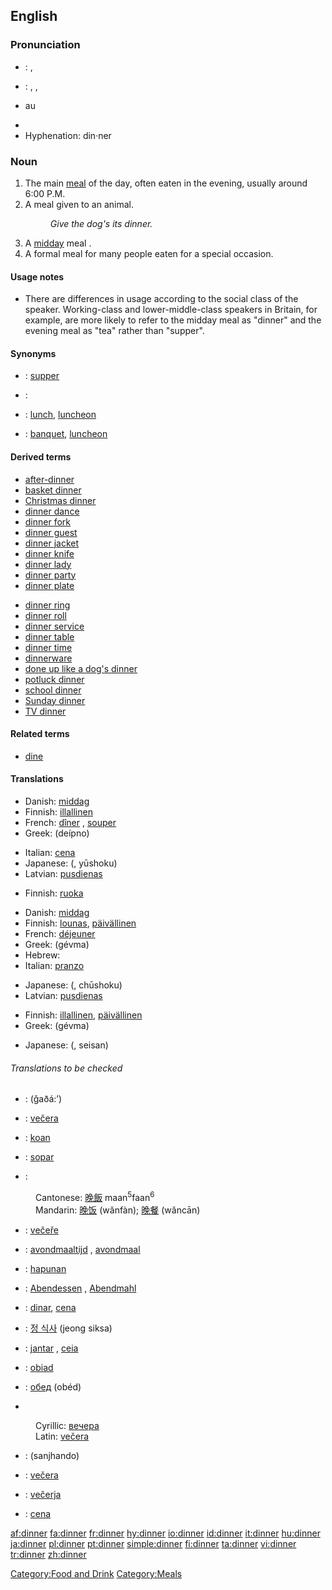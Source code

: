 ==English==

{{rank|sit|considerable|private|768|dinner|command|etc.|broke}}

===Pronunciation===
*{{italbrac|UK}}: {{IPA|/ˈdɪnə/}}, {{SAMPA|/"dIn@/}}
*{{italbrac|US}}: {{enPR|dĭnʹər}}, {{IPA|/ˈdɪnɚ/}}, {{SAMPA|/"dIn@`}}
*{{audio|en-us-dinner.ogg|Audio (US)}}au
*{{rhymes|ɪnə(r)}}
*Hyphenation: din·ner

===Noun===
{{en-noun}}

# The main [[meal]] of the day, often eaten in the evening, usually around 6:00 P.M.
# A meal given to an animal.
#:''Give the dog's its dinner.''
# A [[midday]] meal {{italbrac|in a context in which the lighter evening meal is called [[supper]]}}.
# A formal meal for many people eaten for a special occasion.

====Usage notes====
*There are differences in usage according to the social class of the speaker. Working-class and lower-middle-class speakers in Britain, for example, are more likely to refer to the midday meal as "dinner" and the evening meal as "tea" rather than "supper".

====Synonyms====
*{{italbrac|main meal of the day, often eaten in the evening}}: [[supper]]
*{{italbrac|meal given to an animal}}: 
*{{italbrac|midday meal}}: [[lunch]], [[luncheon]]
*{{italbrac|formal meal for many people eaten at a special occasion}}: [[banquet]], [[luncheon]]

====Derived terms====
{{rel-top|Terms derived from ''dinner''}}
*[[after-dinner]]
*[[basket dinner]]
*[[Christmas dinner]]
*[[dinner dance]]
*[[dinner fork]]
*[[dinner guest]]
*[[dinner jacket]]
*[[dinner knife]]
*[[dinner lady]]
*[[dinner party]]
*[[dinner plate]]
{{rel-mid}}
*[[dinner ring]]
*[[dinner roll]]
*[[dinner service]]
*[[dinner table]]
*[[dinner time]]
*[[dinnerware]]
*[[done up like a dog's dinner]]
*[[potluck dinner]]
*[[school dinner]]
*[[Sunday dinner]]
*[[TV dinner]]
{{rel-bottom}}

====Related terms====
*[[dine]]

====Translations====
{{trans-top|main meal of the day}}
*Danish: [[middag]]
*Finnish: [[illallinen]]
*French: [[dîner]] {{m}} {{italbrac|France}}, [[souper]] {{m}} {{italbrac|Belgium}}
*Greek: {{t|el|δείπνο|n|}} (deípno)
{{trans-mid}}
*Italian: [[cena#Italian|cena]] {{f}}
*Japanese: {{JAchar|[[夕食]]}} ({{JAchar|[[ゆうしょく]]}}, yūshoku)
*Latvian: [[pusdienas]] {{f}} {{p}}
{{trans-bottom}}

{{trans-top|a meal given to an animal}}
*Finnish: [[ruoka]]
{{trans-mid}}
{{trans-bottom}}

{{trans-top|midday meal}}
*Danish: [[middag]]
*Finnish: [[lounas]], [[päivällinen]]
*French: [[déjeuner]] {{m}}
*Greek: {{t|el|γεύμα|n|}} (gévma)
*Hebrew: {{he-translation|ארוחת-ערב|arukhát érev}}
*Italian: [[pranzo]] {{m}}
{{trans-mid}}
*Japanese: {{JAchar|[[昼食]]}} ({{JAchar|[[ちゅうしょく]]}}, chūshoku)
*Latvian: [[pusdienas]] {{f}} {{p}}
{{trans-bottom}}

{{trans-top|a formal meal}}
*Finnish: [[illallinen]], [[päivällinen]]
*Greek: {{t|el|γεύμα|n|}} (gévma)
{{trans-mid}}
*Japanese: {{JAchar|[[正餐]]}} ({{JAchar|[[せいさん]]}}, seisan)
{{trans-bottom}}

======Translations to be checked======
{{checktrans}}
*{{ttbc|Arabic}}: {{ARchar|[[غذاء]]}} (ğaðá:’)
*{{ttbc|Bosnian}}: [[večera#Bosnian|večera]] {{f}}
*{{ttbc|Breton}}: [[koan]] {{f}}
*{{ttbc|Català}}: [[sopar]] {{m}}
*{{ttbc|Chinese}}:
:Cantonese: [[晚飯]] maan<sup>5</sup>faan<sup>6</sup>
:Mandarin: [[晚饭]] (wănfàn); [[晚餐]] (wăncān)
*{{ttbc|Czech}}: [[večeře]] {{f}}
*{{ttbc|Dutch}}: [[avondmaaltijd]] {{m}}, [[avondmaal]] {{n}}
*{{ttbc|Filipino}}: [[hapunan]]
*{{ttbc|German}}: [[Abendessen]] {{n}}, [[Abendmahl]] {{n}}
*{{ttbc|Interlingua}}: [[dinar]], [[cena]]
*{{ttbc|Korean}}: [[정 식사]] (jeong siksa)
*{{ttbc|Portuguese}}: [[jantar]] {{m}}, [[ceia]] {{f}}
*{{ttbc|Polish}}: [[obiad]] {{m}}
*{{ttbc|Russian}}: [[обед]] (obéd) {{m}}
*{{ttbc|Serbian}}
:Cyrillic: [[вечера#Serbian|вечера]] {{f}}
:Latin: [[večera#Serbian|večera]] {{f}}
*{{ttbc|Sindhi}}: {{SDchar|[[سانجھاندو]]}} (sanjhando) {{m}}
*{{ttbc|Slovak}}: [[večera#Slovak|večera]] {{f}}
*{{ttbc|Slovenian}}: [[večerja]] {{f}}
*{{ttbc|Spanish}}: [[cena#Spanish|cena]] {{f}}
{{bottom}}

[[Category:Food and Drink]]
[[Category:Meals]]
[[af:dinner]]
[[fa:dinner]]
[[fr:dinner]]
[[hy:dinner]]
[[io:dinner]]
[[id:dinner]]
[[it:dinner]]
[[hu:dinner]]
[[ja:dinner]]
[[pl:dinner]]
[[pt:dinner]]
[[simple:dinner]]
[[fi:dinner]]
[[ta:dinner]]
[[vi:dinner]]
[[tr:dinner]]
[[zh:dinner]]